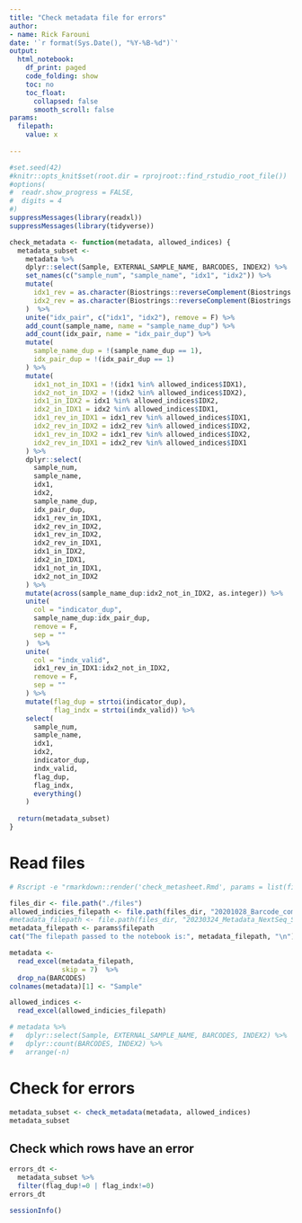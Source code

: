 ```yaml
---
title: "Check metadata file for errors"
author: 
- name: Rick Farouni
date: '`r format(Sys.Date(), "%Y-%B-%d")`'
output:
  html_notebook:
    df_print: paged
    code_folding: show
    toc: no
    toc_float: 
      collapsed: false
      smooth_scroll: false
params:
  filepath:
    value: x      
            
---
```



```r
#set.seed(42)
#knitr::opts_knit$set(root.dir = rprojroot::find_rstudio_root_file())
#options(
#  readr.show_progress = FALSE,
#  digits = 4
#)
suppressMessages(library(readxl))
suppressMessages(library(tidyverse))
```


```r
check_metadata <- function(metadata, allowed_indices) {
  metadata_subset <-
    metadata %>%
    dplyr::select(Sample, EXTERNAL_SAMPLE_NAME, BARCODES, INDEX2) %>%
    set_names(c("sample_num", "sample_name", "idx1", "idx2")) %>%
    mutate(
      idx1_rev = as.character(Biostrings::reverseComplement(Biostrings::DNAStringSet(idx1))),
      idx2_rev = as.character(Biostrings::reverseComplement(Biostrings::DNAStringSet(idx2)))
    )  %>%
    unite("idx_pair", c("idx1", "idx2"), remove = F) %>%
    add_count(sample_name, name = "sample_name_dup") %>%
    add_count(idx_pair, name = "idx_pair_dup") %>%
    mutate(
      sample_name_dup = !(sample_name_dup == 1),
      idx_pair_dup = !(idx_pair_dup == 1)
    ) %>%
    mutate(
      idx1_not_in_IDX1 = !(idx1 %in% allowed_indices$IDX1),
      idx2_not_in_IDX2 = !(idx2 %in% allowed_indices$IDX2),
      idx1_in_IDX2 = idx1 %in% allowed_indices$IDX2,
      idx2_in_IDX1 = idx2 %in% allowed_indices$IDX1,
      idx1_rev_in_IDX1 = idx1_rev %in% allowed_indices$IDX1,
      idx2_rev_in_IDX2 = idx2_rev %in% allowed_indices$IDX2,
      idx1_rev_in_IDX2 = idx1_rev %in% allowed_indices$IDX2,
      idx2_rev_in_IDX1 = idx2_rev %in% allowed_indices$IDX1
    ) %>%
    dplyr::select(
      sample_num,
      sample_name,
      idx1,
      idx2,
      sample_name_dup,
      idx_pair_dup,
      idx1_rev_in_IDX1,
      idx2_rev_in_IDX2,
      idx1_rev_in_IDX2,
      idx2_rev_in_IDX1,
      idx1_in_IDX2,
      idx2_in_IDX1,
      idx1_not_in_IDX1,
      idx2_not_in_IDX2
    ) %>%
    mutate(across(sample_name_dup:idx2_not_in_IDX2, as.integer)) %>%
    unite(
      col = "indicator_dup",
      sample_name_dup:idx_pair_dup,
      remove = F,
      sep = ""
    )  %>%
    unite(
      col = "indx_valid",
      idx1_rev_in_IDX1:idx2_not_in_IDX2,
      remove = F,
      sep = ""
    ) %>%
    mutate(flag_dup = strtoi(indicator_dup),
           flag_indx = strtoi(indx_valid)) %>%
    select(
      sample_num,
      sample_name,
      idx1,
      idx2,
      indicator_dup,
      indx_valid,
      flag_dup,
      flag_indx,
      everything()
    )
  
  return(metadata_subset)
}
```


# Read files 

```r
# Rscript -e "rmarkdown::render('check_metasheet.Rmd', params = list(filepath = './files/20230324_Metadata_NextSeq_SR150_HIGH_OB.xlsx'), output_file ='./files/20230324_Metadata_NextSeq_SR150_HIGH_OB.nb.html')"

files_dir <- file.path("./files")
allowed_indicies_filepath <- file.path(files_dir, "20201028_Barcode_combinations_Platt_group_2nd_Rd_PCR.xlsx")
#metadata_filepath <- file.path(files_dir, "20230324_Metadata_NextSeq_SR150_HIGH_OB.xlsx")
metadata_filepath <- params$filepath
cat("The filepath passed to the notebook is:", metadata_filepath, "\n")
```

```r
metadata <- 
  read_excel(metadata_filepath, 
             skip = 7)  %>%
  drop_na(BARCODES)
colnames(metadata)[1] <- "Sample"

allowed_indices <-
  read_excel(allowed_indicies_filepath)

# metadata %>%
#   dplyr::select(Sample, EXTERNAL_SAMPLE_NAME, BARCODES, INDEX2) %>%
#   dplyr::count(BARCODES, INDEX2) %>%
#   arrange(-n)
```


# Check for errors

```r
metadata_subset <- check_metadata(metadata, allowed_indices)
metadata_subset
```


## Check which rows have an error
```r
errors_dt <-
  metadata_subset %>%
  filter(flag_dup!=0 | flag_indx!=0)
errors_dt
```




```r
sessionInfo()
```

